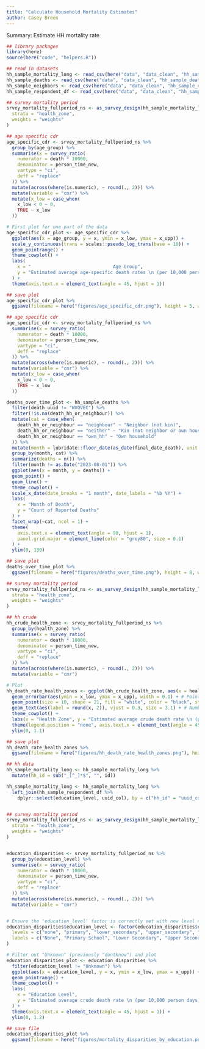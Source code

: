 ```yaml
---
title: "Calculate Household Mortality Estimates"
author: Casey Breen
---
```


Summary: Estimate HH mortality rate 


```r
## library packages 
library(here)
source(here("code", "helpers.R"))

## read in datasets
hh_sample_mortality_long <- read_csv(here("data", "data_clean", "hh_sample_mortality_long.csv"))
hh_sample_deaths <- read_csv(here("data", "data_clean", "hh_sample_deaths.csv"))
hh_sample_neighbors <- read_csv(here("data", "data_clean", "hh_sample_neighbors.csv"))
hh_sample_respondent_df <- read_csv(here("data", "data_clean", "hh_sample_respondent.csv"))
```


```r
## survey mortality period
srvey_mortality_fullperiod_ns <- as_survey_design(hh_sample_mortality_long,
  strata = "health_zone",
  weights = "weights"
)

## age specific cdr 
age_specific_cdr <- srvey_mortality_fullperiod_ns %>%
  group_by(age_group) %>%
  summarise(x = survey_ratio(
    numerator = death * 10000,
    denominator = person_time_new,
    vartype = "ci",
    deff = "replace"
  )) %>%
  mutate(across(where(is.numeric), ~ round(., 2))) %>%
  mutate(variable = "cmr") %>%
  mutate(x_low = case_when(
    x_low < 0 ~ 0,
    TRUE ~ x_low
  ))

# First plot for one part of the data
age_specific_cdr_plot <- age_specific_cdr %>%
  ggplot(aes(x = age_group, y = x, ymin = x_low, ymax = x_upp)) +
  scale_y_continuous(trans = scales::pseudo_log_trans(base = 10)) +
  geom_pointrange() +
  theme_cowplot() +
  labs(
    x = "                              Age Group",
    y = "Estimated average age-specific death rates \n (per 10,000 person-days)"
  ) +
  theme(axis.text.x = element_text(angle = 45, hjust = 1))

## save plot
age_specific_cdr_plot %>%
  ggsave(filename = here("figures/age_specific_cdr.png"), height = 5, width = 7)
```




```r
## age specific cdr 
age_specific_cdr <- srvey_mortality_fullperiod_ns %>%
  summarise(x = survey_ratio(
    numerator = death * 10000,
    denominator = person_time_new,
    vartype = "ci",
    deff = "replace"
  )) %>%
  mutate(across(where(is.numeric), ~ round(., 2))) %>%
  mutate(variable = "cmr") %>%
  mutate(x_low = case_when(
    x_low < 0 ~ 0,
    TRUE ~ x_low
  ))
```



```r
deaths_over_time_plot <- hh_sample_deaths %>%
  filter(death_uuid != "WVOVEC") %>%
  filter(!is.na(death_hh_or_neighbour)) %>%
  mutate(cat = case_when(
    death_hh_or_neighbour == "neighbour" ~ "Neighbor (not kin)",
    death_hh_or_neighbour == "neither" ~ "Kin (not neighbor or own household)",
    death_hh_or_neighbour == "own_hh" ~ "Own household"
  )) %>%
  mutate(month = lubridate::floor_date(as_date(final_date_death), unit = "months")) %>%
  group_by(month, cat) %>%
  summarize(deaths = n()) %>%
  filter(month != as.Date("2023-08-01")) %>%
  ggplot(aes(x = month, y = deaths)) +
  geom_point() +
  geom_line() +
  theme_cowplot() +
  scale_x_date(date_breaks = "1 month", date_labels = "%b %Y") +
  labs(
    x = "Month of Death",
    y = "Count of Reported Deaths"
  ) +
  facet_wrap(~cat, ncol = 1) +
  theme(
    axis.text.x = element_text(angle = 90, hjust = 1),
    panel.grid.major = element_line(color = "grey80", size = 0.1)
  ) +
  ylim(0, 130)

## save plot
deaths_over_time_plot %>%
  ggsave(filename = here("figures/deaths_over_time.png"), height = 8, width = 6)
```



```r
## survey mortality period
srvey_mortality_fullperiod_ns <- as_survey_design(hh_sample_mortality_long,
  strata = "health_zone",
  weights = "weights"
)

## hh crude
hh_crude_health_zone <- srvey_mortality_fullperiod_ns %>%
  group_by(health_zone) %>%
  summarise(x = survey_ratio(
    numerator = death * 10000,
    denominator = person_time_new,
    vartype = "ci",
    deff = "replace"
  )) %>%
  mutate(across(where(is.numeric), ~ round(., 2))) %>%
  mutate(variable = "cmr")

# Plot
hh_death_rate_health_zones <- ggplot(hh_crude_health_zone, aes(x = health_zone, y = x)) +
  geom_errorbar(aes(ymin = x_low, ymax = x_upp), width = 0.1) + # Pointrange for the error bars
  geom_point(size = 10, shape = 21, fill = "white", color = "black", stroke = .7) + # Bubble-like points
  geom_text(aes(label = round(x, 2)), vjust = 0.3, size = 3.1) + # Numbers above bubbles
  theme_cowplot() +
  labs(x = "Health Zone", y = "Estimated average crude death rate \n (per 10,000 person days)") +
  theme(legend.position = "none", axis.text.x = element_text(angle = 45, hjust = 1)) +
  ylim(0, 1.1)

## save plot
hh_death_rate_health_zones %>%
  ggsave(filename = here("figures/hh_death_rate_health_zones.png"), height = 5, width = 7)
```



```r
## hh data
hh_sample_mortality_long <- hh_sample_mortality_long %>%
  mutate(hh_id = sub("_[^_]*$", "", id))

hh_sample_mortality_long <- hh_sample_mortality_long %>%
  left_join(hh_sample_respondent_df %>%
    dplyr::select(education_level, uuid_col), by = c("hh_id" = "uuid_col"))


## survey mortality period
srvey_mortality_fullperiod_ns <- as_survey_design(hh_sample_mortality_long,
  strata = "health_zone",
  weights = "weights"
)


education_disparities <- srvey_mortality_fullperiod_ns %>%
  group_by(education_level) %>%
  summarise(x = survey_ratio(
    numerator = death * 10000,
    denominator = person_time_new,
    vartype = "ci",
    deff = "replace"
  )) %>%
  mutate(across(where(is.numeric), ~ round(., 2))) %>%
  mutate(variable = "cmr")


# Ensure the 'education_level' factor is correctly set with new level names
education_disparities$education_level <- factor(education_disparities$education_level,
  levels = c("none", "primary", "lower_secondary", "upper_secondary", "superior", "dontknow"),
  labels = c("None", "Primary School", "Lower Secondary", "Upper Secondary", "University", "Unknown")
)

# Filter out "Unknown" (previously "dontknow") and plot
education_disparities_plot <- education_disparities %>%
  filter(education_level != "Unknown") %>%
  ggplot(aes(x = education_level, y = x, ymin = x_low, ymax = x_upp)) +
  geom_pointrange() +
  theme_cowplot() +
  labs(
    x = "Education Level",
    y = "Estimated average crude death rate \n (per 10,000 person days) "
  ) +
  theme(axis.text.x = element_text(angle = 45, hjust = 1)) +
  ylim(0, 1.2)

## save file 
education_disparities_plot %>%
  ggsave(filename = here("figures/mortality_disparities_by_education.png"), height = 5, width = 7)
```
